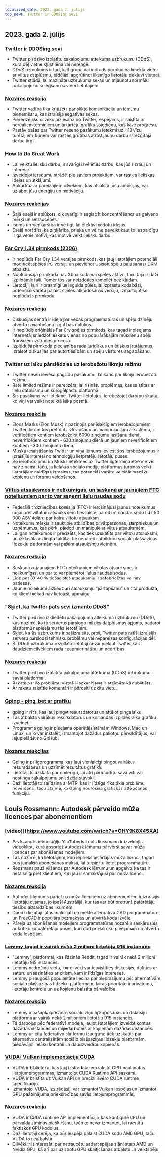 ```yaml
---
localized_date: 2023. gada 2. jūlijs
top_news: Twitter ir DDOSing sevi
---
```


## 2023. gada 2. jūlijs

### [Twitter ir DDOSing sevi](https://sfba.social/@sysop408/110639435788921057)

- Twitter piedzīvo izplatītu pakalpojumu atteikuma uzbrukumu (DDoS), kura dēļ vietne kļūst lēna vai nereaģē.
- DDoS uzbrukums ir tad, kad grupa vai indivīds pārpludina tīmekļa vietni ar viltus datplūsmu, tādējādi apgrūtinot likumīgo lietotāju piekļuvi vietnei.
- Twitter strādā, lai mazinātu uzbrukuma sekas un atjaunotu normālu pakalpojumu sniegšanu saviem lietotājiem.

### [Nozares reakcija](http://news.ycombinator.com/item?id=36553236)

- Twitter vadība tika kritizēta par slikto komunikāciju un lēmumu pieņemšanu, kas izraisīja negatīvas sekas.
- Pieredzējušu cilvēku aiziešana no Twitter, iespējams, ir saistīta ar nereāliem termiņiem un ārkārtēju grafiku spiedienu, kas kavē progresu.
- Pastāv bažas par Twitter neseno pasākumu ietekmi uz H1B vīzu turētājiem, kuriem var rasties grūtības atrast jaunu darbu sarežģītajā darba tirgū.

### [How to Do Great Work](http://paulgraham.com/greatwork.html)

- Lai veiktu lielisku darbu, ir svarīgi izvēlēties darbu, kas jūs aizrauj un interesē.
- Izveidojot ieradumu strādāt pie saviem projektiem, var rasties lieliskas idejas un atklājumi.
- Apkārtība ar pareizajiem cilvēkiem, kas atbalsta jūsu ambīcijas, var uzlabot jūsu enerģiju un motivāciju.

### [Nozares reakcijas](http://news.ycombinator.com/item?id=36550615)

- Šajā esejā ir aplūkots, cik svarīgi ir saglabāt koncentrēšanos uz galveno mērķi un netraucēties.
- Īsums un vienkāršība ir vērtīgi, lai efektīvi nodotu idejas.
- Esejā norādīts, ka ziņkārība, prieks un vēlme paveikt kaut ko iespaidīgu ir galvenie motīvi, kas motivē veikt lielisku darbu.

### [Far Cry 1.34 pirmkods (2006)](https://archive.org/details/far-cry-1.34-complete)

- Ir noplūdis Far Cry 1.34 versijas pirmkods, kas ļauj lietotājiem potenciāli modificēt spēles PC versiju un pievienot Ubisoft spēļu palaišanas/ DRM atbalstu.
- Noplūdušajā pirmkodā nav Xbox koda vai spēles aktīvu, taču tajā ir daži izpildāmie faili. Tomēr tos var neizdoties kompilēt bez kļūdām.
- Lietotāji, kuri ir prasmīgi un iegulda pūles, lai izprastu koda bāzi, potenciāli varētu palaist spēles atkļūdošanas versiju, izmantojot šo noplūdušo pirmkodu.

### [Nozares reakcija](http://news.ycombinator.com/item?id=36547801)

- Diskusijas centrā ir ideja par vecas programmatūras un spēļu dzinēju atvērto izmantošanu izglītības nolūkos.
- Ir noplūdis oriģinālās Far Cry spēles pirmkods, kas tagad ir pieejams internetā, sniedzot ieskatu vienas no populārākajām mūsdienu spēļu franšīzēm izstrādes procesā.
- Izplūdušā pirmkoda pieejamība rada juridiskus un ētiskus jautājumus, izraisot diskusijas par autortiesībām un spēļu vēstures saglabāšanu.

### Twitter uz laiku pārslēdzies uz ierobežotu likmju režīmu

- Twitter nesen ieviesa pagaidu pasākumu, ko sauc par likmju ierobežotu režīmu.
- Rate limited režīms ir paredzēts, lai risinātu problēmas, kas saistītas ar lielu datplūsmu un surogātpastu platformā.
- Šis pasākums var ietekmēt Twitter lietotājus, ierobežojot darbību skaitu, ko viņi var veikt noteiktā laika posmā.

### [Nozares reakcija](http://news.ycombinator.com/item?id=36552324)

- Elons Masks (Elon Musk) ir paziņojis par īslaicīgiem ierobežojumiem Twitter, lai cīnītos pret datu izkrāpšanu un manipulācijām ar sistēmu, - verificētiem kontiem ierobežojot 6000 ziņojumu lasīšanu dienā, neverificētiem kontiem - 600 ziņojumu dienā un jauniem neverificētiem kontiem - 300 ziņojumu dienā.
- Muska iesaistīšanās Twitter un viņa lēmums ieviest šos ierobežojumus ir izraisījis interesi no tehnoloģiju lietpratēju lietotāju puses.
- Šo ierobežojumu un Muska ietekmes uz Twitter ilgtermiņa ietekme vēl nav zināma, taču, ja lielākās sociālo mediju platformas turpinās veikt lietotājiem naidīgas izmaiņas, tas potenciāli varētu veicināt mazāku kopienu un forumu veidošanos.

### [Viltus atsauksmes ir nelikumīgas, un saskaņā ar jaunajiem FTC noteikumiem par to var saņemt lielu naudas sodu](https://www.washingtonpost.com/technology/2023/06/30/fake-reviews-online-ftc/)

- Federālā tirdzniecības komisija (FTC) ir ierosinājusi jaunus noteikumus cīņai pret viltotām atsauksmēm tiešsaistē, paredzot naudas sodu līdz 50 000 ASV dolāru par katru viltotu atsauksmi.
- Noteikumu mērķis ir saukt pie atbildības privātpersonas, starpniekus un uzņēmumus, kas pērk, pārdod un manipulē ar viltus atsauksmēm.
- Lai gan noteikumos ir precizēts, kas tiek uzskatīts par viltotu atsauksmi, un izklāstīta aizliegtā taktika, tie neparedz atbildību sociālo plašsaziņas līdzekļu platformām vai pašām atsauksmju vietnēm.

### [Nozares reakcija](http://news.ycombinator.com/item?id=36556228)

- Saskaņā ar jaunajiem FTC noteikumiem viltotas atsauksmes ir nelikumīgas, un par to var piemērot lielus naudas sodus.
- Līdz pat 30-40 % tiešsaistes atsauksmju ir safabricētas vai nav patiesas.
- Jaunie noteikumi aizliedz arī atsauksmju "pārtapšanu" un cita produkta, ko klienti nekad nav lietojuši, apmaiņu.

### ["Šķiet, ka Twitter pats sevi izmanto DDoS"](https://sfba.social/@sysop408/110639474671754723)

- Twitter piedzīvo izkliedētu pakalpojuma atteikuma uzbrukumu (DDoS), kas nozīmē, ka tā serverus pārslogo milzīgs datplūsmas apjoms, padarot platformu nepieejamu tās lietotājiem.
- Šķiet, ka šis uzbrukums ir pašizraisīts, proti, Twitter pats netīši izraisījis serveru pārslodzi tehnisku problēmu vai nepareizas konfigurācijas dēļ.
- Šī DDoS uzbrukuma rezultātā lietotāji nevar piekļūt Twitter, kas daudziem cilvēkiem rada neapmierinātību un neērtības.

### [Nozares reakcija](http://news.ycombinator.com/item?id=36553762)

- Twitter piedzīvo izplatīta pakalpojuma atteikuma (DDoS) uzbrukumu savai platformai.
- Raksts par šo problēmu vietnē Hacker News ir atzīmēts kā dublikāts.
- Ar rakstu saistītie komentāri ir pārcelti uz citu vietu.

### [Gping - ping, bet ar grafiku](https://github.com/orf/gping)

- gping ir rīks, kas ļauj pingot resursdatorus un attēlot pinga laiku.
- Tas atbalsta vairākus resursdatorus un komandas izpildes laika grafiku izveidei.
- Programma gping ir pieejama operētājsistēmām Windows, Mac un Linux, un to var instalēt, izmantojot dažādus pakotņu pārvaldītājus, vai lejupielādēt no GitHub.

### [Nozares reakcijas](http://news.ycombinator.com/item?id=36548676)

- Gping ir palīgprogramma, kas ļauj vienlaicīgi pingot vairākus resursdatorus un uzzīmēt rezultātus grafikā.
- Lietotāji to uzskata par noderīgu, lai ātri pārbaudītu sava wifi vai hostinga pakalpojumu sniedzēja stāvokli.
- Daži lietotāji to salīdzina ar MTR, kas ir līdzīgs rīks tīkla problēmu novēršanai, taču atzīmē, ka Gping nodrošina grafiskās attēlošanas funkciju.

## Louis Rossmann: Autodesk pārveido mūža licences par abonementiem

### [video]](https://www.youtube.com/watch?v=OHY9K8X45XA)

- Pazīstamais tehnoloģiju YouTuberis Louis Rossmann ir izveidojis videoklipu, kurā apspriež Autodesk lēmumu pārvērst savas mūža licences par abonēšanas modeļiem.
- Tas nozīmē, ka lietotājiem, kuri iepriekš iegādājās mūža licenci, tagad būs jāmaksā abonēšanas maksa, lai turpinātu lietot programmatūru.
- Rossmans pauž vilšanos par Autodesk lēmumu un apgalvo, ka tas ir netaisnīgi pret klientiem, kuri jau ir samaksājuši par mūža licenci.

### [Nozares reakcija](http://news.ycombinator.com/item?id=36547864)

- Autodesk lēmums pāriet no mūža licencēm uz abonementiem ir izraisījis lietotāju dusmas, jo īpaši Austrālijā, kur tas var būt pretrunā patērētāju tiesību aizsardzības likumiem.
- Daudzi lietotāji jūtas maldināti un meklē alternatīvu CAD programmatūru, un FreeCAD ir populāra bezmaksas un atvērtā koda izvēle.
- Pāreja uz abonēšanas modeļiem programmatūras nozarē ir saskārusies ar kritiku no patērētāju puses, kuri dod priekšroku pieejamām un atvērtā koda iespējām.

### [Lemmy tagad ir vairāk nekā 2 miljoni lietotāju 915 instancēs](https://lemmymap.feddit.de)

- "Lemmy", platformai, kas līdzinās Reddit, tagad ir vairāk nekā 2 miljoni lietotāju 915 instancēs.
- Lemmy nodrošina vietu, kur cilvēki var iesaistīties diskusijās, dalīties ar saturu un sazināties ar citiem, kam ir līdzīgas intereses.
- Lemmy pieaugošā popularitāte liecina par pieprasījumu pēc alternatīvām sociālo plašsaziņas līdzekļu platformām, kurās prioritāte ir privātums, lietotāju kontrole un uz kopienu balstīta pārvaldība.

### [Nozares reakcija](http://news.ycombinator.com/item?id=36546425)

- Lemmy ir pašapkalpošanās sociālo ziņu apkopošanas un diskusiju platforma ar vairāk nekā 2 miljoniem lietotāju 915 instancēs.
- Tā darbojas pēc federatīvā modeļa, ļaujot lietotājiem izveidot kontus dažādās instancēs un mijiedarboties ar kopienām dažādās instancēs.
- Lemmy un citu federatīvo platformu izaugsme tiek uzskatīta par alternatīvu centralizētām sociālo plašsaziņas līdzekļu platformām, piedāvājot lielāku kontroli un daudzveidību kopienās.

### [VUDA: Vulkan implementācija CUDA](https://github.com/jgbit/vuda)

- VUDA ir bibliotēka, kas ļauj izstrādātājiem rakstīt GPU paātrinātas lietojumprogrammas, izmantojot CUDA Runtime API saskarni.
- VUDA ir balstīta uz Vulkan API un precīzi ievēro CUDA runtime specifikāciju.
- Izmantojot VUDA, izstrādātāji var izmantot Vulkan iespējas un izmantot GPU paātrinājuma priekšrocības savās lietojumprogrammās.

### [Nozares reakcija](http://news.ycombinator.com/item?id=36549637)

- VUDA ir CUDA runtime API implementācija, kas konfigurē GPU un pārvalda atmiņas piešķiršanu, taču to nevar izmantot, lai rakstītu faktiskos GPU kodolus.
- Daži lietotāji cerēja, ka būs iespēja palaist CUDA kodu AMD GPU, taču VUDA to neatbalsta.
- Cilvēki ir ieinteresēti par netraucētu sadarbspējas slāni starp AMD un Nvidia GPU, kā arī par uzlabotu GPU skaitļošanas atbalstu un veiktspēju.
